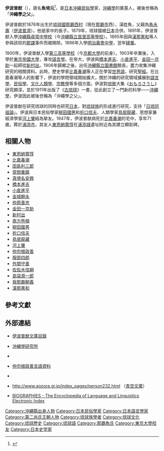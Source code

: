 {{Infobox person
| 姓名     = 伊波普猷
| 圖像     = Ihafuyu.JPG
| 圖像替代 = 
| 圖像說明 = 
| 出生名   = 
| 出生日期 = {{Birth date|1876|03|15}}
| 出生地點 = {{flagicon image|Flag of Ryukyu.svg}} [[琉球國|琉球國]]那霸西村<br>（今日本[[沖繩縣|沖繩縣]][[那霸市|那霸市]]西）
| 逝世日期 = {{Death date and age|1947|08|13|1876|03|15}}
| 逝世地點 = {{JPN}}[[東京都|東京都]]
| 國籍     = 
| 別名     = 魚培元
| alma_mater = [[東京帝國大學|東京帝國大學]]
| 研究領域  = 
[[民俗學|民俗學]]
[[言語學|言語學]]
[[沖繩學|沖繩學]]
| 活躍時期 = [[明治時代|明治時代]] - [[昭和時代|昭和時代]]
| 知名原因 = 
| module = 
{{japanese|japanese=伊波 普猷|kana=いは ふゆう|romaji=Iha Fuyū}}}}
'''伊波普猷'''（{{bd|1876年|3月15日|1947年|8月13日|CatIdx=S伊}}），唐名'''魚培元'''<ref>{{cite web |url=http://www.yoyo.ecnet.jp/SUGATA/KAZ/KA33.html |title=存档副本 |accessdate=2011-10-12 |deadurl=yes |archiveurl=https://web.archive.org/web/20140422235257/http://www.yoyo.ecnet.jp/SUGATA/KAZ/KA33.html |archivedate=2014-04-22 }}</ref>，是[[日本|日本]][[沖繩|沖繩]][[民俗學|民俗學]]家，[[沖繩學|沖繩學]]的奠基人，被後世稱為「'''沖繩學之父'''」。

伊波普猷於1876年出生於[[琉球國|琉球國]][[那霸西村|那霸西村]]（現在[[那霸市|那霸市]]西），漢姓魚，父親為[[魚永壽|魚永壽]]（[[伊波普濟|伊波普濟]]）。他是家中的長子。1879年，琉球國被[[日本|日本]]合併。1891年，伊波普猷入學[[沖繩縣尋常中學校|沖繩縣尋常中學校]]（今[[沖繩縣立首里高等學校|沖繩縣立首里高等學校]]）。1895年因與[[漢那憲和|漢那憲和]]等人參與該校的[[罷課|罷課]]事件而被開除。1896年入學[[明治義會中學|明治義會中學]]，翌年[[肄業|肄業]]。

1900年，伊波普猷入學[[舊制第三高等學校_(日本)|第三高等學校]]（今[[京都大學|京都大學]]的前身）。1903年卒業後，入學於[[東京帝國大學|東京帝國大學]]，專攻[[語言學|語言學]]。在帝大，伊波與[[橋本進吉|橋本進吉]]、[[小倉進平|小倉進平]]、[[金田一京助|金田一京助]]一起師從[[新村出|新村出]]。1906年歸鄉之後，出任[[沖繩縣立圖書館|沖繩縣立圖書館]]館長，盡力收集沖繩研究的相關資料。此時，歷史學家[[比嘉春潮|比嘉春潮]]等人正在學習[[世界語|世界語]]，研究[[聖經|聖經]]。在比嘉春潮等人的影響下，伊波的學問領域開始擴大，關於沖繩的研究領域擴展到[[語言學|語言學]]、[[民俗學|民俗學]]、[[文化人類學|文化人類學]]、[[宗教學|宗教學]]等多個方面。伊波對[[琉歌|琉歌]]大集《[[おもろさうし|おもろさうし]]》研究頗深，並於1911年出版了《[[古琉球|古琉球]]》一書，從此創立了一門新的科學——[[沖繩學|沖繩學]]，伊波因此被後世稱為「沖繩學之父」。

伊波普猷在研究琉球的同時也研究[[日本|日本]]，對[[琉球族|琉球族]]的形成進行研究，支持「[[日琉同祖論|日琉同祖論]]」。伊波與日本民俗學家[[柳田國男|柳田國男]]和[[折口信夫|折口信夫]]、人類學家[[鳥居龍藏|鳥居龍藏]]、思想家兼經濟學家[[河上肇|河上肇]]結為摯友。1947年，伊波普猷病死於[[比嘉春潮|比嘉春潮]]的宅中，享年71歲。葬於[[浦添市|浦添市]]，其友人[[東恩納寬惇|東恩納寬惇]]在[[浦添城|浦添城]]遺址附近為其建立顯彰碑。

== 相關人物 ==
*[[東恩納寬惇|東恩納寬惇]]
*[[比嘉春潮|比嘉春潮]]
*[[田島利三郎|田島利三郎]]
*[[當間重鎮|當間重鎮]]
*[[真境名安興|真境名安興]]
*[[橋本進吉|橋本進吉]]
*[[小倉進平|小倉進平]]
*[[金城朝永|金城朝永]]
*[[仲原善忠|仲原善忠]]
*[[金田一京助|金田一京助]]
*[[新村出|新村出]]
*[[南方熊楠|南方熊楠]]
*[[柳田國男|柳田國男]]
*[[折口信夫|折口信夫]]
*[[鳥居龍藏|鳥居龍藏]]
*[[河上肇|河上肇]]
*[[仲宗根政善|仲宗根政善]]
*[[服部四郎|服部四郎]]
*[[外間守善|外間守善]]
*[[佐佐木信綱|佐佐木信綱]]
*[[島袋源一郎|島袋源一郎]]
*[[我那霸朝義|我那霸朝義]]
*[[漢那憲和|漢那憲和]]

==參考文獻==
<div class="references-small">
<references></references>
</div>
== 外部連結 ==
*{{ja}}{{zh-hant}}[http://www.lib.u-ryukyu.ac.jp/iha/ 伊波普猷文庫目錄] {{Wayback|url=http://www.lib.u-ryukyu.ac.jp/iha/ |date=20080305093814 }}
*{{ja}}[https://web.archive.org/web/20110713215623/http://wwwsoc.nii.ac.jp/ios/index.html 沖繩學研究所]
*{{ja}}[https://web.archive.org/web/20091212074128/http://ryukyu-lang.lib.u-ryukyu.ac.jp/index.html {{lang|ja|琉球語音声データベース}}]
*{{ja}}[http://manwe.lib.u-ryukyu.ac.jp/seizen/ 仲宗根政善言語資料]{{Wayback|url=http://manwe.lib.u-ryukyu.ac.jp/seizen/ |date=20090531015738 }}
*{{ja}}[https://web.archive.org/web/20090904195219/http://www.wonder-okinawa.jp/index_jp.jsp {{lang|ja|沖縄デジタルアーカイブ「Wonder沖縄」}}]
*{{ja}}http://www.aozora.gr.jp/index_pages/person232.html {{Wayback|url=http://www.aozora.gr.jp/index_pages/person232.html |date=20190607152350 }}（[[青空文庫|青空文庫]]）
*{{en}} [https://web.archive.org/web/20080927070910/http://www1.elsevier.com/homepage/sal/ellei/data/classified/e.html BIOGRAPHIES - The Encyclopedia of Language and Linguistics Electronic Index]

{{Authority control}}
{{DEFAULTSORT:Iha, Fuyu}}
[[Category:沖繩縣出身人物|Category:沖繩縣出身人物]]
[[Category:日本民俗學家|Category:日本民俗學家]]
[[Category:日本語言學家|Category:日本語言學家]]
[[Category:第二尚氏王朝人物|Category:第二尚氏王朝人物]]
[[Category:琉球族學者|Category:琉球族學者]]
[[Category:琉球文化|Category:琉球文化]]
[[Category:琉球歷史|Category:琉球歷史]]
[[Category:琉球語|Category:琉球語]]
[[Category:那霸魚氏|Category:那霸魚氏]]
[[Category:東京大學校友|Category:東京大學校友]]
[[Category:日本史学家|Category:日本史学家]]